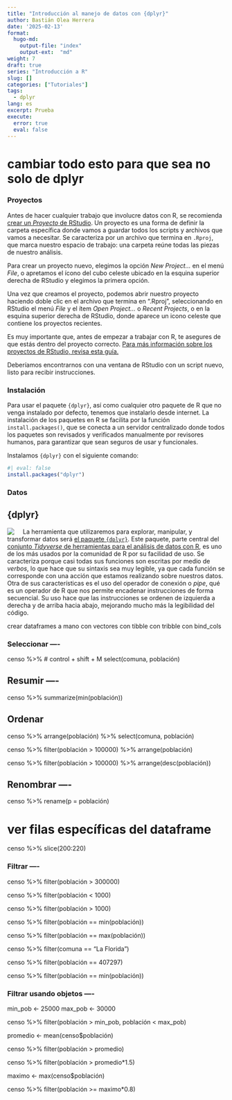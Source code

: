 ```yaml
---
title: "Introducción al manejo de datos con {dplyr}"
author: Bastián Olea Herrera
date: '2025-02-13'
format: 
  hugo-md:
    output-file: "index"
    output-ext:  "md"
weight: 7
draft: true
series: "Introducción a R"
slug: []
categories: ["Tutoriales"]
tags:
  - dplyr
lang: es
excerpt: Prueba
execute: 
  error: true
  eval: false
---
```


# cambiar todo esto para que sea no solo de dplyr

### Proyectos
Antes de hacer cualquier trabajo que involucre datos con R, se recomienda [crear un _Proyecto_ de RStudio](/blog/r_introduccion/proyectos/). Un proyecto es una forma de definir la carpeta específica donde vamos a guardar todos los scripts y archivos que vamos a necesitar. Se caracteriza por un archivo que termina en `.Rproj`, que marca nuestro espacio de trabajo: una carpeta reúne todas las piezas de nuestro análisis.

Para crear un proyecto nuevo, elegimos la opción _New Project..._ en el menú _File_, o apretamos el ícono del cubo celeste ubicado en la esquina superior derecha de RStudio y elegimos la primera opción. 

Una vez que creamos el proyecto, podemos abrir nuestro proyecto haciendo doble clic en el archivo que termina en ".Rproj", seleccionando en RStudio el menú _File_ y el ítem _Open Project..._ o _Recent Projects_, o en la esquina superior derecha de RStudio, donde aparece un icono celeste que contiene los proyectos recientes.

Es muy importante que, antes de empezar a trabajar con R, te asegures de que estás dentro del proyecto correcto. [Para más información sobre los proyectos de RStudio, revisa esta guía.](/blog/r_introduccion/proyectos/)

Deberíamos encontrarnos con una ventana de RStudio con un script nuevo, listo para recibir instrucciones.


### Instalación
Para usar el paquete `{dplyr}`, así como cualquier otro paquete de R que no venga instalado por defecto, tenemos que instalarlo desde internet. La instalación de los paquetes en R se facilita por la función `install.packages()`, que se conecta a un servidor centralizado donde todos los paquetes son revisados y verificados manualmente por revisores humanos, para garantizar que sean seguros de usar y funcionales.

Instalamos `{dplyr}` con el siguiente comando:
```r
#| eval: false
install.packages("dplyr")
```


### Datos


## {dplyr}

<img src = dplyr.png style = "float: left; max-width: 128px; margin-right: 20px;">


La herramienta que utilizaremos para explorar, manipular, y transformar datos será [el paquete `{dplyr}`](https://dplyr.tidyverse.org/articles/dplyr.html). Este paquete, parte central del [conjunto _Tidyverse_ de herramientas para el análisis de datos con R](https://www.tidyverse.org), es uno de los más usados por la comunidad de R por su facilidad de uso. Se caracteriza porque casi todas sus funciones son escritas por medio de _verbos_, lo que hace que su sintaxis sea muy legible, ya que cada función se corresponde con una acción que estamos realizando sobre nuestros datos. Otra de sus características es el uso del operador de conexión o _pipe_, qué es un operador de R que nos permite encadenar instrucciones de forma secuencial. Su uso hace que las instrucciones se ordenen de izquierda a derecha y de arriba hacia abajo, mejorando mucho más la legibilidad del código.





crear dataframes a mano
con vectores
con tibble
con tribble
con bind_cols












### Seleccionar ----
censo %>% # control + shift + M
    select(comuna, población)


## Resumir ----
censo %>% 
    summarize(min(población))

## Ordenar
censo %>%
    arrange(población) %>%
    select(comuna, población)

censo %>% 
    filter(población > 100000) %>% 
    arrange(población)

censo %>% 
    filter(población > 100000) %>% 
    arrange(desc(población))

## Renombrar ----
censo %>% 
    rename(p = población)

# ver filas específicas del dataframe
censo %>% 
    slice(200:220)

### Filtrar ----
censo %>% 
    filter(población > 300000)

censo %>% 
    filter(población < 1000)

censo %>% 
    filter(población > 1000)


censo %>% 
    filter(población == min(población))

censo %>% 
    filter(población == max(población))

censo %>% 
    filter(comuna == "La Florida")

censo %>% 
    filter(población == 407297)

censo %>% 
    filter(población == min(población))



### Filtrar usando objetos ----
min_pob <- 25000
max_pob <- 30000

censo %>% 
    filter(población > min_pob,
           población < max_pob)

promedio <- mean(censo$población)

censo %>% 
    filter(población > promedio)

censo %>% 
    filter(población > promedio*1.5)

maximo <- max(censo$población)

censo %>% 
    filter(población >= maximo*0.8)


